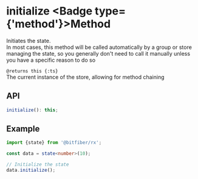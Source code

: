 
# initialize <Badge type={'method'}>Method</Badge>

Initiates the state.  
In most cases, this method will be called automatically by a group or store managing
the state, so you generally don't need to call it manually unless you have a specific
reason to do so

`@returns this {:ts}`  
The current instance of the store, allowing for method chaining

## API

```ts copy
initialize(): this;
```

## Example

```ts copy
import {state} from '@bitfiber/rx';

const data = state<number>(10);

// Initialize the state
data.initialize();
```
